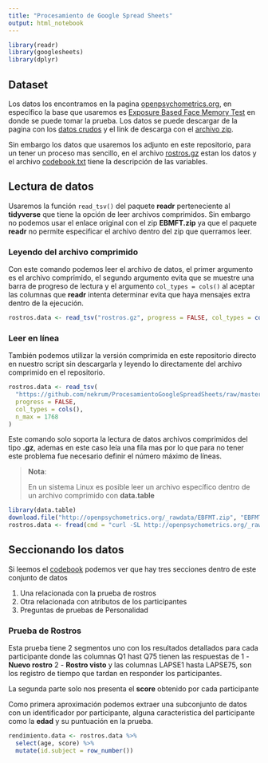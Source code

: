 ```yaml
---
title: "Procesamiento de Google Spread Sheets"
output: html_notebook
---
```


```r
library(readr)
library(googlesheets)
library(dplyr)
```

## Dataset

Los datos los encontramos en la pagina [openpsychometrics.org](https://openpsychometrics.org/), en específico la base que
usaremos es [Exposure Based Face Memory Test](https://openpsychometrics.org/tests/EBFMT/) en donde se puede tomar la prueba.
Los datos se puede descargar de la pagina con los [datos crudos](https://openpsychometrics.org/_rawdata/) y el link de 
descarga con el [archivo zip](http://openpsychometrics.org/_rawdata/EBFMT.zip).

Sin embargo los datos que usaremos los adjunto en este repositorio, para un tener un proceso mas sencillo, en el archivo 
[rostros.gz](rostros.gz) estan los datos y el archivo [codebook.txt](codebook.txt) tiene la descripción de las variables.

## Lectura de datos

Usaremos la función `read_tsv()` del paquete **readr** perteneciente al **tidyverse** que tiene la opción de leer archivos 
comprimidos. Sin embargo no podemos usar el enlace original con el zip **EBMFT.zip** ya que el paquete **readr** no permite 
especificar el archivo dentro del zip que querramos leer.

### Leyendo del archivo comprimido

Con este comando podemos leer el archivo de datos, el primer argumento es el archivo comprimido, el segundo argumento
evita que se muestre una barra de progreso de lectura y el argumento `col_types = cols()` al aceptar las columnas que 
**readr** intenta determinar evita que haya mensajes extra dentro de la ejecución.

```r
rostros.data <- read_tsv("rostros.gz", progress = FALSE, col_types = cols())
```

### Leer en línea

También podemos utilizar la versión comprimida en este repositorio directo en nuestro script sin descargarla y leyendo 
lo directamente del archivo comprimido en el repositorio.

```r
rostros.data <- read_tsv(
  "https://github.com/nekrum/ProcesamientoGoogleSpreadSheets/raw/master/rostros.gz",
  progress = FALSE,
  col_types = cols(),
  n_max = 1768
)
```

Este comando solo soporta la lectura de datos archivos comprimidos del tipo **.gz**, ademas en este caso leía una fila mas
por lo que para no tener este problema fue necesario definir el número máximo de líneas.

> **Nota**:
>
> En un sistema Linux es posible leer un archivo específico dentro de un archivo comprimido con **data.table**
```r
library(data.table)
download.file("http://openpsychometrics.org/_rawdata/EBFMT.zip", "EBFMT.zip", quiet = T)
rostros.data <- fread(cmd = "curl -SL http://openpsychometrics.org/_rawdata/EBFMT.zip | unzip -cq EBFMT.zip EBFMT/data.csv")
```

## Seccionando los datos

Si leemos el [codebook](codebook.txt) podemos ver que hay tres secciones dentro de este conjunto de datos

1. Una relacionada con la prueba de rostros
2. Otra relacionada con atributos de los participantes
3. Preguntas de pruebas de Personalidad

### Prueba de Rostros

Esta prueba tiene 2 segmentos uno con los resultados detallados para cada participante donde las columnas Q1 hast Q75
tienen las respuestas de 1 - **Nuevo rostro** 2 - **Rostro visto** y las columnas LAPSE1 hasta LAPSE75, son los registro
de tiempo que tardan en responder los participantes.

La segunda parte solo nos presenta el **score** obtenido por cada participante

Como primera aproximación podemos extraer una subconjunto de datos con un identificador por participante, alguna
caracteristica del participante como la **edad** y su puntuación en la prueba.

```r
rendimiento.data <- rostros.data %>% 
  select(age, score) %>% 
  mutate(id.subject = row_number())
```